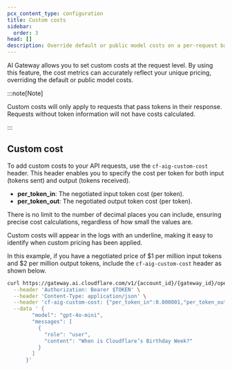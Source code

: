```yaml
---
pcx_content_type: configuration
title: Custom costs
sidebar:
  order: 3
head: []
description: Override default or public model costs on a per-request basis.
---
```



AI Gateway allows you to set custom costs at the request level. By using this feature, the cost metrics can accurately reflect your unique pricing, overriding the default or public model costs.

:::note[Note]

Custom costs will only apply to requests that pass tokens in their response. Requests without token information will not have costs calculated.

:::

## Custom cost

To add custom costs to your API requests, use the `cf-aig-custom-cost` header. This header enables you to specify the cost per token for both input (tokens sent) and output (tokens received).

- **per_token_in**: The negotiated input token cost (per token).
- **per_token_out**: The negotiated output token cost (per token).

There is no limit to the number of decimal places you can include, ensuring precise cost calculations, regardless of how small the values are.

Custom costs will appear in the logs with an underline, making it easy to identify when custom pricing has been applied.

In this example, if you have a negotiated price of $1 per million input tokens and $2 per million output tokens, include the `cf-aig-custom-cost` header as shown below.

```bash title="Request with custom cost"
curl https://gateway.ai.cloudflare.com/v1/{account_id}/{gateway_id}/openai/chat/completions \
  --header 'Authorization: Bearer $TOKEN' \
  --header 'Content-Type: application/json' \
  --header 'cf-aig-custom-cost: {"per_token_in":0.000001,"per_token_out":0.000002}' \
  --data ' {
        "model": "gpt-4o-mini",
        "messages": [
          {
            "role": "user",
            "content": "When is Cloudflare’s Birthday Week?"
          }
        ]
      }'
```
